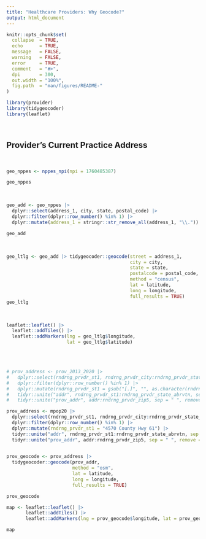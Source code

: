 ```yaml
---
title: "Healthcare Providers: Why Geocode?"
output: html_document
---
```


```r
knitr::opts_chunk$set(
  collapse  = TRUE,
  echo      = TRUE, 
  message   = FALSE, 
  warning   = FALSE,
  error     = TRUE,
  comment   = "#>",
  dpi       = 300, 
  out.width = "100%",
  fig.path  = "man/figures/README-"
)
```

```r
library(provider)   
library(tidygeocoder)
library(leaflet)  
```


<br>

## Provider's Current Practice Address

<br>

```r
geo_nppes <- nppes_npi(npi = 1760485387)

geo_nppes
```

<br>

```r
geo_add <- geo_nppes |> 
  dplyr::select(address_1, city, state, postal_code) |>
  dplyr::filter(dplyr::row_number() %in% 1) |> 
  dplyr::mutate(address_1 = stringr::str_remove_all(address_1, "\\."))

geo_add
```

<br>

```r
geo_ltlg <- geo_add |> tidygeocoder::geocode(street = address_1,
                                             city = city,
                                             state = state,
                                             postalcode = postal_code,
                                             method = "census",
                                             lat = latitude, 
                                             long = longitude, 
                                             full_results = TRUE)
geo_ltlg
```

<br>

```r
leaflet::leaflet() |> 
  leaflet::addTiles() |> 
  leaflet::addMarkers(lng = geo_ltlg$longitude, 
                      lat = geo_ltlg$latitude)
```

<br><br>

```r
# prov_address <- prov_2013_2020 |> 
#   dplyr::select(rndrng_prvdr_st1, rndrng_prvdr_city:rndrng_prvdr_state_abrvtn, rndrng_prvdr_zip5) |> 
#   dplyr::filter(dplyr::row_number() %in% 1) |> 
#   dplyr::mutate(rndrng_prvdr_st1 = gsub("[.]", "", as.character(rndrng_prvdr_st1))) |> 
#   tidyr::unite("addr", rndrng_prvdr_st1:rndrng_prvdr_state_abrvtn, sep = ", ", remove = TRUE) |> 
#   tidyr::unite("prov_addr", addr:rndrng_prvdr_zip5, sep = " ", remove = TRUE)

prov_address <- mpop20 |> 
  dplyr::select(rndrng_prvdr_st1, rndrng_prvdr_city:rndrng_prvdr_state_abrvtn, rndrng_prvdr_zip5) |> 
  dplyr::filter(dplyr::row_number() %in% 1) |> 
  dplyr::mutate(rndrng_prvdr_st1 = "4570 County Hwy 61") |> 
  tidyr::unite("addr", rndrng_prvdr_st1:rndrng_prvdr_state_abrvtn, sep = ", ", remove = TRUE) |> 
  tidyr::unite("prov_addr", addr:rndrng_prvdr_zip5, sep = " ", remove = TRUE)
  

prov_geocode <- prov_address |> 
  tidygeocoder::geocode(prov_addr, 
                        method = "osm", 
                        lat = latitude, 
                        long = longitude, 
                        full_results = TRUE)

prov_geocode
```

```r
map <- leaflet::leaflet() |> 
       leaflet::addTiles() |> 
       leaflet::addMarkers(lng = prov_geocode$longitude, lat = prov_geocode$latitude, popup = prov_geocode$display_name)

map
```

